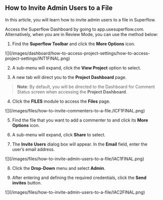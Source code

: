 ## How to Invite Admin Users to a File

In this article, you will learn how to invite admin users to a file in Superflow.

Access the Superflow Dashboard by going to app.usesuperflow.com. Alternatively, when you are in Review Mode, you can use the method below:

1. Find the **Superflow Toolbar** and click the **More Options** icon.

<Frame>
![](/images/dashboard/how-to-access-project-settings/how-to-access-project-settings/INT1FINAL.png)
</Frame>

2. A sub-menu will expand, click the **View Project** option to select.

3. A new tab will direct you to the **Project Dashboard** page.

> **Note**: By default, you will be directed to the Dashboard for Comment Status screen when accessing the **Project Dashboard**.

4. Click the **FILES** module to access the **Files** page.

<Frame>
![](/images/files/how-to-invite-commenters-to-a-file./ICF1FINAL.png)
</Frame>

5. Find the file that you want to add a commenter to and click its **More Options** icon.

6. A sub-menu will expand, click **Share** to select.

7. The **Invite Users** dialog box will appear. In the **Email** field, enter the user’s email address.

<Frame>
![](/images/files/how-to-invite-admin-users-to-a-file/IAC1FINAL.png)
</Frame>

8. Click the **Drop-Down** menu and select **Admin**.

9. After entering and defining the required credentials, click the **Send invites** button.

<Frame>
![](/images/files/how-to-invite-admin-users-to-a-file/IAC2FINAL.png)
</Frame>


